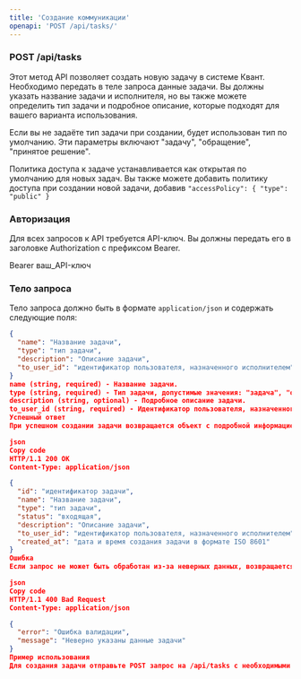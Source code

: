 ```yaml
---
title: 'Создание коммуникации'
openapi: 'POST /api/tasks/'
---
```


### POST /api/tasks

Этот метод API позволяет создать новую задачу в системе Квант. Необходимо передать в теле запроса данные задачи.
Вы должны указать название задачи и исполнителя, но вы также можете определить тип задачи и подробное описание, которые подходят для вашего варианта использования.

Если вы не задаёте тип задачи при создании, будет использован тип по умолчанию. Эти параметры включают "задачу", "обращение", "принятое решение".

Политика доступа к задаче устанавливается как открытая по умолчанию для новых задач. Вы также можете добавить политику доступа при создании новой задачи, добавив `"accessPolicy": { "type": "public" }`

### Авторизация

Для всех запросов к API требуется API-ключ. Вы должны передать его в заголовке Authorization с префиксом Bearer.

Bearer ваш_API-ключ

### Тело запроса

Тело запроса должно быть в формате `application/json` и содержать следующие поля:

```json
{
  "name": "Название задачи",
  "type": "тип задачи",
  "description": "Описание задачи",
  "to_user_id": "идентификатор пользователя, назначенного исполнителем"
}
name (string, required) - Название задачи.
type (string, required) - Тип задачи, допустимые значения: "задача", "обращение", "принятое решение".
description (string, optional) - Подробное описание задачи.
to_user_id (string, required) - Идентификатор пользователя, назначенного исполнителем.
Успешный ответ
При успешном создании задачи возвращается объект с подробной информацией о задаче.

json
Copy code
HTTP/1.1 200 OK
Content-Type: application/json

{
  "id": "идентификатор задачи",
  "name": "Название задачи",
  "type": "тип задачи",
  "status": "входящая",
  "description": "Описание задачи",
  "to_user_id": "идентификатор пользователя, назначенного исполнителем",
  "created_at": "дата и время создания задачи в формате ISO 8601"
}
Ошибка
Если запрос не может быть обработан из-за неверных данных, возвращается ошибка с соответствующим описанием.

json
Copy code
HTTP/1.1 400 Bad Request
Content-Type: application/json

{
  "error": "Ошибка валидации",
  "message": "Неверно указаны данные задачи"
}
Пример использования
Для создания задачи отправьте POST запрос на /api/tasks с необходимыми данными в JSON формате. В ответе вы получите информацию о созданной задаче или описание ошибки, если запрос выполнить не удалось.